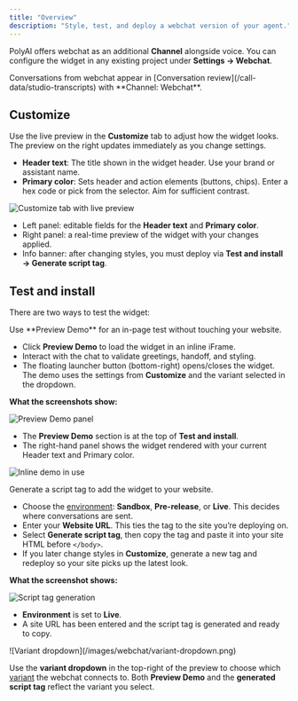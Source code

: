 ```yaml
---
title: "Overview"
description: "Style, test, and deploy a webchat version of your agent."
---
```


PolyAI offers webchat as an additional **Channel** alongside voice. You can configure the widget in any existing project under **Settings → Webchat**.

<Note>
Conversations from webchat appear in [Conversation review](/call-data/studio-transcripts) with **Channel: Webchat**.
</Note>

## Customize

Use the live preview in the **Customize** tab to adjust how the widget looks. The preview on the right updates immediately as you change settings.

- **Header text**: The title shown in the widget header. Use your brand or assistant name.
- **Primary color**: Sets header and action elements (buttons, chips). Enter a hex code or pick from the selector. Aim for sufficient contrast.

![Customize tab with live preview](/images/webchat/main.png)

- Left panel: editable fields for the **Header text** and **Primary color**.
- Right panel: a real-time preview of the widget with your changes applied.
- Info banner: after changing styles, you must deploy via **Test and install → Generate script tag**.

## Test and install

There are two ways to test the widget:

<Tabs>
  <Tab title="Live test">
  Use **Preview Demo** for an in-page test without touching your website.

  - Click **Preview Demo** to load the widget in an inline iFrame.
  - Interact with the chat to validate greetings, handoff, and styling.
  - The floating launcher button (bottom-right) opens/closes the widget. The demo uses the settings from **Customize** and the variant selected in the dropdown.

  **What the screenshots show:**

  ![Preview Demo panel](/images/webchat/preview-test-panel.png)

  - The **Preview Demo** section is at the top of **Test and install**.
  - The right-hand panel shows the widget rendered with your current Header text and Primary color.

  ![Inline demo in use](/images/webchat/live-test.png)

  </Tab>

  <Tab title="Embedded script">
  Generate a script tag to add the widget to your website.

  - Choose the [environment](/environments-and-versions/introduction): **Sandbox**, **Pre-release**, or **Live**. This decides where conversations are sent.
  - Enter your **Website URL**. This ties the tag to the site you’re deploying on.
  - Select **Generate script tag**, then copy the tag and paste it into your site HTML before `</body>`.
  - If you later change styles in **Customize**, generate a new tag and redeploy so your site picks up the latest look.

  **What the screenshot shows:**

  ![Script tag generation](/images/webchat/script-tag.png)

  - **Environment** is set to **Live**.
  - A site URL has been entered and the script tag is generated and ready to copy.
  </Tab>
</Tabs>

<Note>
![Variant dropdown](/images/webchat/variant-dropdown.png)

Use the **variant dropdown** in the top-right of the preview to choose which [variant](/variant-management/introduction) the webchat connects to. Both **Preview Demo** and the **generated script tag** reflect the variant you select.
</Note>